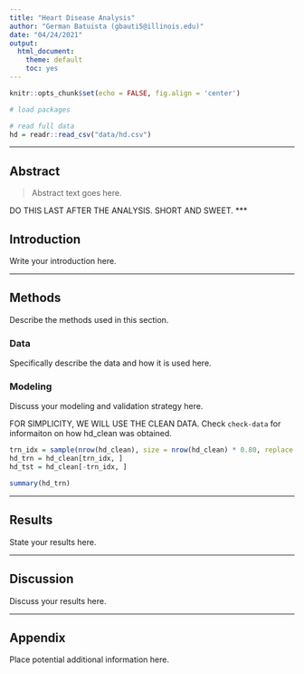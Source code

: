 ```yaml
---
title: "Heart Disease Analysis"
author: "German Batuista (gbauti5@illinois.edu)"
date: "04/24/2021"
output:
  html_document: 
    theme: default
    toc: yes
---
```


```r
knitr::opts_chunk$set(echo = FALSE, fig.align = 'center')
```

```r
# load packages
```

```r
# read full data
hd = readr::read_csv("data/hd.csv")
```

***

## Abstract

> Abstract text goes here.

DO THIS LAST AFTER THE ANALYSIS.
SHORT AND SWEET.
***

## Introduction

Write your introduction here.

***

## Methods

Describe the methods used in this section.

### Data

Specifically describe the data and how it is used here.

### Modeling

Discuss your modeling and validation strategy here.



FOR SIMPLICITY, WE WILL USE THE CLEAN DATA. Check `check-data` for informaiton on how hd_clean was obtained.
```r
trn_idx = sample(nrow(hd_clean), size = nrow(hd_clean) * 0.80, replace = FALSE)
hd_trn = hd_clean[trn_idx, ]
hd_tst = hd_clean[-trn_idx, ]

summary(hd_trn)
```


***

## Results

State your results here.

***

## Discussion

Discuss your results here.

***

## Appendix

Place potential additional information here.
